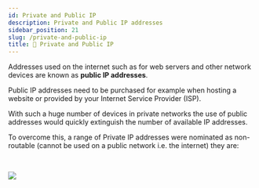 ```yaml
---
id: Private and Public IP
description: Private and Public IP addresses
sidebar_position: 21
slug: /private-and-public-ip
title: 🎐 Private and Public IP
---
```



Addresses used on the internet such as for web servers and other network devices are known as **public IP addresses**. 

Public IP addresses need to be purchased for example when hosting a website or provided by your Internet Service Provider (ISP). 

With such a huge number of devices in private networks the use of public addresses would quickly extinguish the number of available IP addresses. 

To overcome this, a range of Private IP addresses were nominated as non-routable (cannot be used on a public network i.e. the internet) they are:

<br />

![](/img/private-public-ip.png)
